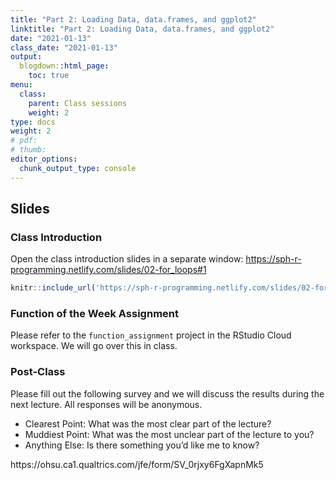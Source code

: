 ```yaml
---
title: "Part 2: Loading Data, data.frames, and ggplot2"
linktitle: "Part 2: Loading Data, data.frames, and ggplot2"
date: "2021-01-13"
class_date: "2021-01-13"
output:
  blogdown::html_page:
    toc: true
menu:
  class:
    parent: Class sessions
    weight: 2
type: docs
weight: 2
# pdf: 
# thumb: 
editor_options: 
  chunk_output_type: console
---
```


## Slides

### Class Introduction

Open the class introduction slides in a separate window: <a href="https://sph-r-programming.netlify.com/slides/02-for_loops#1" target="_blank">https://sph-r-programming.netlify.com/slides/02-for_loops#1</a>

```r
knitr::include_url('https://sph-r-programming.netlify.com/slides/02-for_loops#1')
```

### Function of the Week Assignment

Please refer to the `function_assignment` project in the RStudio Cloud workspace. We will go over this in class.

### Post-Class

Please fill out the following survey and we will discuss the results during the next lecture. All responses will be anonymous.

- Clearest Point: What was the most clear part of the lecture?
- Muddiest Point: What was the most unclear part of the lecture to you?
- Anything Else: Is there something you'd like me to know?

https://ohsu.ca1.qualtrics.com/jfe/form/SV_0rjxy6FgXapnMk5

